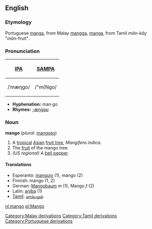 {{wikipedia}}
==English==
===Etymology===
Portuguese [[manga]], from Malay [[mangga]], [[manga]], from Tamil ''mān-kāy'' "''mān''-fruit".

===Pronunciation===
{| border=1 cellpadding=5
! [[w:International Phonetic Alphabet|IPA]] !! [[w:SAMPA|SAMPA]]
|-
| /ˈmæŋɡo/ || /"m{Ngo/
|}

*'''Hyphenation:''' man·go
*'''Rhymes:''' [[Rhymes:English:-æŋɡəʊ|-æŋɡəʊ]]

===Noun===
'''mango''' (''plural:'' [[mangoes]])

# A [[tropical]] [[Asian]] [[fruit tree]], ''Mangifera indica''.
# The [[fruit]] of the mango tree.
# ''(US regional)'' A [[bell pepper]].
====Translations====
*Esperanto: [[mangujo]] (1), mango (2)
*Finnish: mango (1, 2)
*German: [[Mangobaum]] ''m'' (1), Mango ''f'' (2)
*Latin: [[aniba]] (1)
*[[Tamil]]: [[மாம்பழம்]]

[[Category:Malay derivations]]
[[Category:Tamil derivations]]
[[Category:Portuguese derivations]]

[[nl:mango]]
[[pl:Mango]]